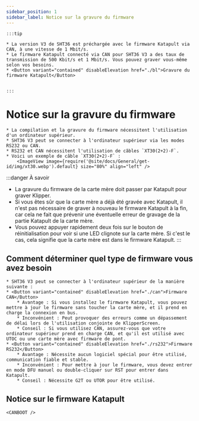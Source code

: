 ```yaml
---
sidebar_position: 1
sidebar_label: Notice sur la gravure du firmware
---
```





    :::tip

    * La version V3 de SHT36 est préchargée avec le firmware Katapult via CAN, à une vitesse de 1 Mbit/s.
    * Le firmware Katapult connecté via CAN pour SHT36 V3 a des taux de transmission de 500 Kbit/s et 1 Mbit/s. Vous pouvez graver vous-même selon vos besoins.
    * <Button variant="contained" disableElevation href="./bl">Gravure du firmware Katapult</Button>


    :::

# Notice sur la gravure du firmware
    
    * La compilation et la gravure du firmware nécessitent l'utilisation d'un ordinateur supérieur.
    * SHT36 V3 peut se connecter à l'ordinateur supérieur via les modes RS232 ou CAN.
    * RS232 et CAN nécessitent l'utilisation de câbles `XT30(2+2)-F`.
    * Voici un exemple de câble `XT30(2+2)-F` :
        <ImageView image={require('@site/docs/General/get-id/img/xt30.webp').default} size="80%" align="left" />

:::danger À savoir
* La gravure du firmware de la carte mère doit passer par Katapult pour graver Klipper.
* Si vous êtes sûr que la carte mère a déjà été gravée avec Katapult, il n'est pas nécessaire de graver à nouveau le firmware Katapult à la fin, car cela ne fait que prévenir une éventuelle erreur de gravage de la partie Katapult de la carte mère.
* Vous pouvez appuyer rapidement deux fois sur le bouton de réinitialisation pour voir si une LED clignote sur la carte mère. Si c'est le cas, cela signifie que la carte mère est dans le firmware Katapult.
:::

## Comment déterminer quel type de firmware vous avez besoin

    * SHT36 V3 peut se connecter à l'ordinateur supérieur de la manière suivante :
    * <Button variant="contained" disableElevation href="./can">Firmware CAN</Button>
        * Avantage : Si vous installez le firmware Katapult, vous pouvez mettre à jour le firmware sans toucher la carte mère, et il prend en charge la connexion en bus.
        * Inconvénient : Peut provoquer des erreurs comme un dépassement de délai lors de l'utilisation conjointe de KlipperScreen.
        * Conseil : Si vous utilisez CAN, assurez-vous que votre ordinateur supérieur prend en charge CAN, et qu'il est utilisé avec UTOC ou une carte mère avec firmware de pont.
    * <Button variant="contained" disableElevation href="./rs232">Firmware RS232</Button>
        * Avantage : Nécessite aucun logiciel spécial pour être utilisé, communication fiable et stable.
        * Inconvénient : Pour mettre à jour le firmware, vous devez entrer en mode DFU manuel ou double-cliquer sur RST pour entrer dans Katapult.
        * Conseil : Nécessite G2T ou UTOR pour être utilisé.

## Notice sur le firmware Katapult

    <CANBOOT />

